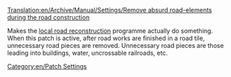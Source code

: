 [[Translation:en/Archive/Manual/Settings/Remove absurd road-elements during the road construction]]
{{en/Nightly|This option was added in r11172, on 2007-09-26.}}

Makes the [[en/Manual/Local authority#fund-local-road-construction|local road reconstruction]] programme actually do something.  When this patch is active, after road works are finished in a road tile, unnecessary road pieces are removed.  Unnecessary road pieces are those leading into buildings, water, uncrossable railroads, etc.

[[Category:en/Patch Settings]]